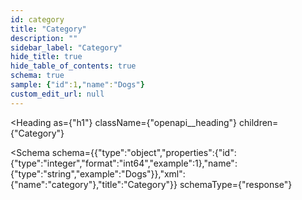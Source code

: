 ```yaml
---
id: category
title: "Category"
description: ""
sidebar_label: "Category"
hide_title: true
hide_table_of_contents: true
schema: true
sample: {"id":1,"name":"Dogs"}
custom_edit_url: null
---
```



<Heading
  as={"h1"}
  className={"openapi__heading"}
  children={"Category"}
>
</Heading>





<Schema
  schema={{"type":"object","properties":{"id":{"type":"integer","format":"int64","example":1},"name":{"type":"string","example":"Dogs"}},"xml":{"name":"category"},"title":"Category"}}
  schemaType={"response"}
>
  
</Schema>
            